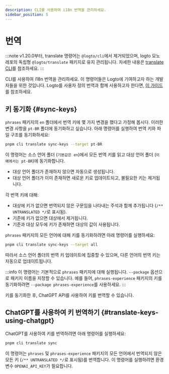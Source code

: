```yaml
---
description: CLI를 사용하여 i18n 번역을 관리하세요.
sidebar_position: 5
---
```


# 번역

:::note
v1.20.0부터, translate 명령어는 `@logto/cli`에서 제거되었으며, logto 모노레포의 독립형 `@logto/translate` 패키지로 유지 관리됩니다. 자세한 내용은 [translate CLI](/logto-oss/translate-cli/)를 참조하세요.
:::

CLI를 사용하여 i18n 번역을 관리하세요. 이 명령어들은 Logto에 기여하고자 하는 개발자들을 위한 것입니다. Logto를 사용자 정의 번역과 함께 사용하고자 한다면, [이 가이드](/customization/localized-languages/)를 참조하세요.

## 키 동기화 \{#sync-keys}

`phrases` 패키지의 `en` 폴더에서 번역 키에 몇 가지 변경을 했다고 가정해 봅시다. 이러한 변경 사항을 `pt-BR` 폴더에 동기화하고 싶습니다. 아래 명령어를 실행하여 번역 키와 파일 구조를 동기화하세요:

```bash
pnpm cli translate sync-keys --target pt-BR
```

이 명령어는 소스 언어 폴더 (`기본값은 en`)에서 모든 번역 키를 읽고 대상 언어 폴더 (`이 예에서는 pt-BR`)에 동기화합니다.

- 대상 언어 폴더가 존재하지 않으면 자동으로 생성됩니다.
- 대상 언어 폴더가 이미 존재하면 새로운 키로 업데이트되고, 불필요한 키는 제거됩니다.

각 번역 키에 대해:

- 대상에 키가 없으면 번역되지 않은 구문임을 나타내는 주석과 함께 추가됩니다 (`/** UNTRANSLATED */`로 표시됨).
- 기준에 키가 없으면 대상에서 제거됩니다.
- 기준과 대상 모두에 키가 존재하면 대상의 값이 사용됩니다.

`phrases` 패키지의 모든 언어에 대해 키를 동기화하려면 아래 명령어를 실행하세요:

```bash
pnpm cli translate sync-keys --target all
```

따라서 소스 언어 폴더의 번역 키 업데이트에 집중할 수 있으며, 다른 언어의 번역 키는 자동으로 업데이트됩니다.

:::info
이 명령어는 기본적으로 `phrases` 패키지에 대해 실행됩니다. `--package` 옵션으로 패키지 이름을 지정할 수 있습니다. 예를 들어, `phrases-experience` 패키지의 키를 동기화하려면 `--package phrases-experience`를 사용하세요.
:::

키를 동기화한 후, ChatGPT API를 사용하여 키를 번역할 수 있습니다.

## ChatGPT를 사용하여 키 번역하기 \{#translate-keys-using-chatgpt}

ChatGPT를 사용하여 키를 번역하려면 아래 명령어를 실행하세요:

```bash
pnpm cli translate sync
```

이 명령어는 `phrases` 및 `phrases-experience` 패키지의 모든 언어에서 번역되지 않은 모든 키 (`/** UNTRANSLATED */`로 표시됨)를 번역합니다. 이 명령어를 실행하려면 환경 변수 `OPENAI_API_KEY`가 필요합니다.
